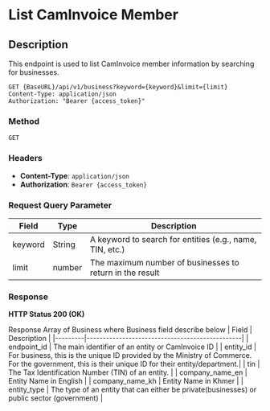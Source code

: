 # List CamInvoice Member 

## Description
This endpoint is used to list CamInvoice member information by searching for businesses.

```http
GET {BaseURL}/api/v1/business?keyword={keyword}&limit={limit}
Content-Type: application/json
Authorization: "Bearer {access_token}"
```

### Method 
`GET`

### Headers
- **Content-Type**: `application/json`
- **Authorization**: `Bearer {access_token}`


### Request Query Parameter
| Field            | Type    | Description                                      |
|------------------|---------|--------------------------------------------------|
| keyword        | String   | A keyword to search for entities (e.g., name, TIN, etc.)                    |
| limit           | number   | The maximum number of businesses to return in the result

### Response
**HTTP Status 200 (OK)**

Response Array of Business where Business field describe below
| Field   | Description                                    |
|---------|------------------------------------------------|
| endpoint_id | The main identifier of an entity or CamInvoice ID |
| entity_id  | For business, this is the unique ID provided by the Ministry of Commerce. For the government, this is their unique ID for their entity/department.|
| tin        | The Tax Identification Number (TIN) of an entity.                   |
| company_name_en  | Entity Name in English |
| company_name_kh  | Entity Name in Khmer |
| entity_type         | The type of an entity that can either be private(businesses) or public sector (government)           |


